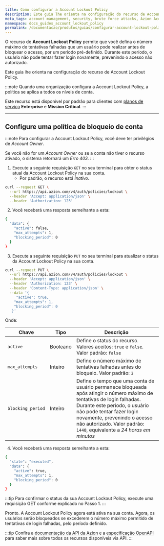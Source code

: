 ```yaml
---
title: Como configurar a Account Lockout Policy
description: Este guia lhe orienta na configuração do recurso de Account Lockout Policy para proteger sua conta contra acesso não autorizado.
meta_tags: account management, security, brute force attacks, Azion Account Lockout Policy, política de bloqueio de conta
namespace: docs_guides_account_lockout_policy
permalink: /documentacao/produtos/guias/configurar-account-lockout-policy/
---
```



O recurso de **Account Lockout Policy** permite que você defina o número máximo de tentativas falhadas que um usuário pode realizar antes de bloquear o acesso, por um período pré-definido. Durante este período, o usuário não pode tentar fazer login novamente, prevenindo o acesso não autorizado.

Este guia lhe orienta na configuração do recurso de Account Lockout Policy.

<LinkButton link="/pt-br/documentacao/produtos/gestao-de-contas/account-lockout-policy/" label="Saiba mais sobre Account Lockout Policy" severity="secondary" target="_blank" />

:::note
Quando uma organização configura a Account Lockout Policy, a política se aplica a todos os níveis de conta.

Este recurso está disponível por padrão para clientes com [planos de serviço](https://www.azion.com/pt-br/servicos-profissionais/) **Enterprise** e **Mission Critical**.
:::

---

## Configure uma política de bloqueio de conta

:::note
Para configurar a Account Lockout Policy, você deve ter privilégios de *Account Owner*.

Se você não for um *Account Owner* ou se a conta não tiver o recurso ativado, o sistema retornará um *Erro 403*.
:::

1. Execute a seguinte requisição `GET` no seu terminal para obter o status atual da Account Lockout Policy na sua conta.
    - Por padrão, o recurso está *inativo*.

```bash
curl --request GET \
  --url https://api.azion.com/v4/auth/policies/lockout \
  --header 'Accept: application/json' \
  --header 'Authorization: 123'
```

2. Você receberá uma resposta semelhante a esta:

```bash
{
  "data": {
    "active": false,
    "max_attempts": 1,
    "blocking_period": 0
  }
}
```

3. Execute a seguinte requisição `PUT` no seu terminal para atualizar o status da Account Lockout Policy na sua conta.

```bash
curl --request PUT \
  --url https://api.azion.com/v4/auth/policies/lockout \
  --header 'Accept: application/json' \
  --header 'Authorization: 123' \
  --header 'Content-Type: application/json' \
  --data '{
 	 "active": true,
  	"max_attempts": 1,
  	"blocking_period": 0
   }'
```

Onde: 

| Chave | Tipo | Descrição |
| ----------- | ----------- | ----------- |
| `active` | Booleano | Define o status do recurso. Valores aceitos: `true` e `false`. Valor padrão: `false` |
| `max_attempts` | Inteiro | Define o número máximo de tentativas falhadas antes do bloqueio. Valor padrão: `3` |
| `blocking_period` | Inteiro | Define o tempo que uma conta de usuário permanece bloqueada após atingir o número máximo de tentativas de login falhadas. Durante este período, o usuário não pode tentar fazer login novamente, prevenindo o acesso não autorizado. Valor padrão: `1440`, equivalente a *24 horas em minutos* |

4. Você receberá uma resposta semelhante a esta:

```bash
{
  "state": "executed",
  "data": {
    "active": true,
    "max_attempts": 1,
    "blocking_period": 0
  }
}
```

:::tip
Para confirmar o status da sua Account Lockout Policy, execute uma requisição GET conforme explicado no Passo 1.
:::

Pronto. A Account Lockout Policy agora está ativa na sua conta. Agora, os usuários serão bloqueados se excederem o número máximo permitido de tentativas de login falhadas, pelo período definido.

:::tip
Confira a [documentação da API da Azion](https://api.azion.com/) e a [especificação OpenAPI](https://github.com/aziontech/azionapi-openapi/) para saber mais sobre todos os recursos disponíveis via API.
:::